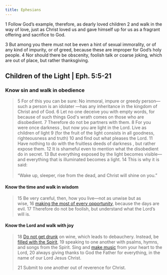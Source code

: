 ```yaml
---
title: Ephesians
---
```


1 Follow God’s example, therefore, as dearly loved children 2 and walk in the way of love, just as Christ loved us and gave himself up for us as a fragrant offering and sacrifice to God.

3 But among you there must not be even a hint of sexual immorality, or of any kind of impurity, or of greed, because these are improper for God’s holy people. 4 Nor should there be obscenity, foolish talk or coarse joking, which are out of place, but rather thanksgiving.

## Children of the Light | Eph. 5:5-21

### Know sin and walk in obedience

> 5 For of this you can be sure: No immoral, impure or greedy person—such a person is an  idolater —has any inheritance in the kingdom of Christ and of God. 6 Let no one deceive you with empty words, for because of such things God's wrath comes on those who are disobedient. 7 Therefore do not be partners with them. 8 For you were once darkness , but now you are light in the Lord. Live as children of light 9 (for the fruit of the light consists in all goodness, righteousness and truth) 10 and find out what pleases the Lord. 11 Have nothing to do with the  fruitless deeds of darkness , but rather expose them. 12 It is shameful even to mention what the disobedient do in secret. 13 But everything exposed by the light becomes visible—and everything that is illuminated becomes a light. 14 This is why it is said:\
> \
> “Wake up, sleeper,
> rise from the dead,
> and Christ will shine on you.”

#### Know the time and walk in wisdom

> 15 Be very careful, then, how you live—not as unwise but as wise, 16 [making the most of every opportunity](https://gil-study-bible.vercel.app/making-the-most-of-every-opportunity), because the days are evil. 17 Therefore do not be foolish, but understand what the Lord’s will is. 

#### Know the Lord and walk with joy

> 18 [Do not get drunk](https://gil-study-bible.vercel.app/do-not-get-drunk) on wine, which leads to debauchery. Instead, be [filled with the Spirit](https://gil-study-bible.vercel.app/filled-with-the-spirit), 19 speaking to one another with psalms, hymns, and songs from the Spirit. Sing and [make music](https://gil-study-bible.vercel.app/make-music) from your heart to the Lord, 20 always giving thanks to God the Father for everything, in the name of our Lord Jesus Christ.
>
> 21 Submit to one another out of reverence for Christ.

<Tabs>
  <TabItem label="Prayer" value="prayer" children="Prayer: Our Father, we thank you for this kind of helicopter ride over this passage in which we see how much there is involved with living a Christian life.How revolutionary it would be if we understood sin, understood wisdom, and knew the joy the Spirit can give us so we are also walking about always sweetly singing to ourselves, full of joy, and no one knowing quite for what, always having somebody invisible conversing with us.Oh Lord, we really do long for that kind of joyful life, and we ask that you would make it more a reality in our lives as we take up the bread and the cup, for there you so often meet with your people over your table. We pray this in Jesus’ name, amen." />
</Tabs>

